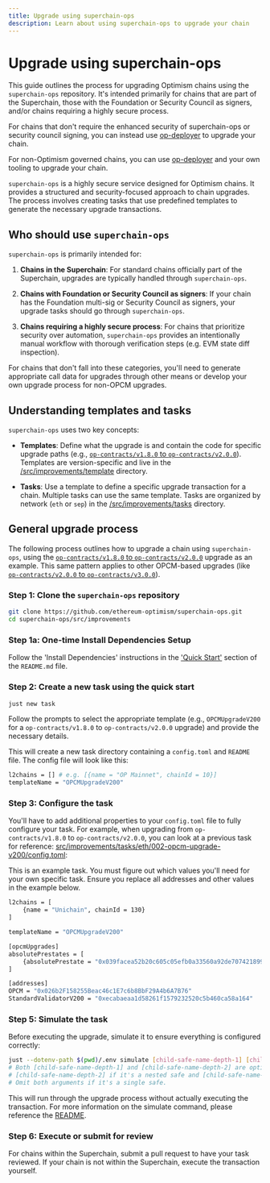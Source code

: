 ```yaml
---
title: Upgrade using superchain-ops
description: Learn about using superchain-ops to upgrade your chain
---
```



# Upgrade using superchain-ops

This guide outlines the process for upgrading Optimism chains using the `superchain-ops` repository. It's intended primarily for chains that are part of the Superchain, those with the Foundation or Security Council as signers, and/or chains requiring a highly secure process.

For chains that don't require the enhanced security of superchain-ops or security council signing, you can instead use [op-deployer](/stack/smart-contracts/op-deployer-upgrade) to upgrade your chain.

For non-Optimism governed chains, you can use [op-deployer](/stack/smart-contracts/op-deployer-upgrade) and your own tooling to upgrade your chain.

`superchain-ops` is a highly secure service designed for Optimism chains. It provides a structured and security-focused approach to chain upgrades. The process involves creating tasks that use predefined templates to generate the necessary upgrade transactions.

## Who should use `superchain-ops`

`superchain-ops` is primarily intended for:

1.  **Chains in the Superchain**: For standard chains officially part of the Superchain, upgrades are typically handled through `superchain-ops`.

2.  **Chains with Foundation or Security Council as signers**: If your chain has the Foundation multi-sig or Security Council as signers, your upgrade tasks should go through `superchain-ops`.

3.  **Chains requiring a highly secure process**: For chains that prioritize security over automation, `superchain-ops` provides an intentionally manual workflow with thorough verification steps (e.g. EVM state diff inspection).

For chains that don't fall into these categories, you'll need to generate appropriate call data for upgrades through other means or develop your own upgrade process for non-OPCM upgrades.

## Understanding templates and tasks

`superchain-ops` uses two key concepts:

*   **Templates**: Define what the upgrade is and contain the code for specific upgrade paths (e.g., [`op-contracts/v1.8.0` to `op-contracts/v2.0.0`](https://github.com/ethereum-optimism/superchain-ops/blob/main/src/improvements/template/OPCMUpgradeV200.sol)). Templates are version-specific and live in the [/src/improvements/template](https://github.com/ethereum-optimism/superchain-ops/tree/main/src/improvements/template) directory.

*   **Tasks**: Use a template to define a specific upgrade transaction for a chain. Multiple tasks can use the same template. Tasks are organized by network (`eth` or `sep`) in the [/src/improvements/tasks](https://github.com/ethereum-optimism/superchain-ops/tree/main/src/improvements/tasks) directory.

## General upgrade process

The following process outlines how to upgrade a chain using `superchain-ops`, using the [`op-contracts/v1.8.0` to `op-contracts/v2.0.0`](https://github.com/ethereum-optimism/superchain-ops/blob/main/src/improvements/template/OPCMUpgradeV200.sol) upgrade as an example. This same pattern applies to other OPCM-based upgrades (like [`op-contracts/v2.0.0` to `op-contracts/v3.0.0`](https://github.com/ethereum-optimism/superchain-ops/blob/main/src/improvements/template/OPCMUpgradeV300.sol)).

### Step 1: Clone the `superchain-ops` repository

```bash
git clone https://github.com/ethereum-optimism/superchain-ops.git
cd superchain-ops/src/improvements
```

### Step 1a: One-time Install Dependencies Setup
Follow the 'Install Dependencies' instructions in the ['Quick Start'](https://github.com/ethereum-optimism/superchain-ops/blob/main/README.md#quick-start) section of the `README.md` file.

### Step 2: Create a new task using the quick start

```bash
just new task
```

Follow the prompts to select the appropriate template (e.g., `OPCMUpgradeV200` for a `op-contracts/v1.8.0` to `op-contracts/v2.0.0` upgrade) and provide the necessary details.

This will create a new task directory containing a `config.toml` and `README` file. The config file will look like this:

```bash
l2chains = [] # e.g. [{name = "OP Mainnet", chainId = 10}]
templateName = "OPCMUpgradeV200"
```

### Step 3: Configure the task

You'll have to add additional properties to your `config.toml` file to fully configure your task. For example, when upgrading from `op-contracts/v1.8.0` to `op-contracts/v2.0.0`, you can look at a previous task for reference: [src/improvements/tasks/eth/002-opcm-upgrade-v200/config.toml](https://github.com/ethereum-optimism/superchain-ops/blob/main/src/improvements/tasks/eth/002-opcm-upgrade-v200/config.toml):

<Info>
  This is an example task. You must figure out which values you'll need for your own specific task. Ensure you replace all addresses and other values in the example below.
</Info>

```bash
l2chains = [
    {name = "Unichain", chainId = 130}
]

templateName = "OPCMUpgradeV200"

[opcmUpgrades]
absolutePrestates = [
    {absolutePrestate = "0x039facea52b20c605c05efb0a33560a92de7074218998f75bcdf61e8989cb5d9", chainId = 130},
]

[addresses]
OPCM = "0x026b2F158255Beac46c1E7c6b8BbF29A4b6A7B76"
StandardValidatorV200 = "0xecabaeaa1d58261f1579232520c5b460ca58a164"
```

### Step 5: Simulate the task

Before executing the upgrade, simulate it to ensure everything is configured correctly:

```bash
just --dotenv-path $(pwd)/.env simulate [child-safe-name-depth-1] [child-safe-name-depth-2]
# Both [child-safe-name-depth-1] and [child-safe-name-depth-2] are optional. You'll only need to specify
# [child-safe-name-depth-2] if it's a nested safe and [child-safe-name-depth-2] if it has multiple levels of nesting.
# Omit both arguments if it's a single safe.
```

This will run through the upgrade process without actually executing the transaction.
For more information on the simulate command, please reference the [README](https://github.com/ethereum-optimism/superchain-ops/blob/main/README.md#quick-start). 

### Step 6: Execute or submit for review

For chains within the Superchain, submit a pull request to have your task reviewed. If your chain is not within the Superchain, execute the transaction yourself.


